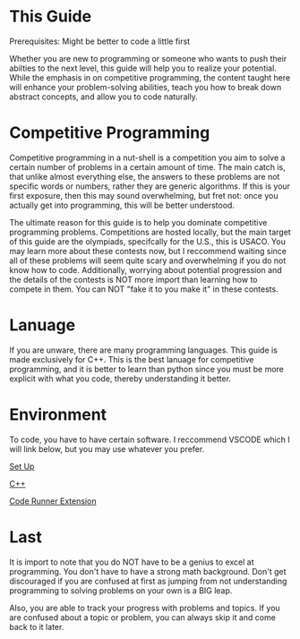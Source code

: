 



<Sidebar moduleName={moduleName} /> 




# This Guide 

Prerequisites: Might be better to code a little first

Whether you are new to programming or someone who wants to push their abilties to the next level, 
this guide will help you to realize your potential. While the emphasis in on competitive programming,
the content taught here will enhance your problem-solving abilities, teach you how to break down abstract 
concepts, and allow you to code naturally. 

# Competitive Programming

Competitive programming in a nut-shell is a competition you aim to solve a certain number of problems in a
certain amount of time. The main catch is, that unlike almost everything else, the answers to these problems
are not specific words or numbers, rather they are generic algorithms. If this is your first exposure, then this
may sound overwhelming, but fret not: once you actually get into programming, this will be better understood.


The ultimate reason for this guide is to help you dominate competitive programming problems. Competitions 
are hosted locally, but the main target of this guide are the olympiads, specifcally for the U.S., this is
USACO. You may learn more about these contests now, but I reccommend waiting since all of these problems will 
seem quite scary and overwhelming if you do not know how to code. Additionally, worrying about potential 
progression and the details of the contests is NOT more import than learning how to compete in them. You can
NOT "fake it to you make it" in these contests. 

# Lanuage

If you are unware, there are many programming languages. This guide is made exclusively for C++. This is the 
best lanuage for competitive programming, and it is better to learn than python since you must be more explicit
with what you code, thereby understanding it better. 

# Environment

To code, you have to have certain software. I reccommend VSCODE which I will link below, but you may use whatever
you prefer. 

[Set Up](https://code.visualstudio.com/docs/setup/setup-overview)

[C++](https://code.visualstudio.com/docs/languages/cpp)

[Code Runner Extension](https://www.youtube.com/watch?v=QwqV0n7a2tc)

# Last

It is import to note that you do NOT have to be a genius to excel at programming. You don't have to have a
strong math background. Don't get discouraged if you are confused at first as jumping from not understanding
programming to solving problems on your own is a BIG leap. 

Also, you are able to track your progress with problems and topics. If you are confused about a topic or problem, 
you can always skip it and come back to it later. 




<TopicProgress moduleName={moduleName} topicId={topicId} />
